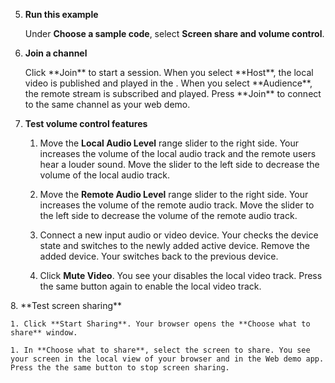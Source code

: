 <PlatformWrapper platform="react-js">

5. **Run this example**

    Under **Choose a sample code**, select **Screen share and volume control**.

1. **Join a channel**

    <ProductWrapper product="interactive-live-streaming, broadcast-streaming">
    Click **Join** to start a session. When you select **Host**, the local video is published and played in the <Vpl k="CLIENT" />. When you select **Audience**, the remote stream is subscribed and played.
    </ProductWrapper>

    <ProductWrapper product="video-calling, voice-calling">
    Press **Join** to connect to the same channel as your web demo.
    </ProductWrapper>

1. **Test volume control features**

    1. Move the **Local Audio Level** range slider to the right side. Your <Vpl k="CLIENT" /> increases the volume of the local audio track and the remote users hear a louder sound. Move the slider to the left side to decrease the volume of the local audio track.
    
    1. Move the **Remote Audio Level** range slider to the right side. Your <Vpl k="CLIENT" /> increases the volume of the remote audio track. Move the slider to the left side to decrease the volume of the remote audio track. 

    1. Connect a new input audio or video device. Your <Vpl k="CLIENT" /> checks the device state and switches to the newly added active device. Remove the added device. Your <Vpl k="CLIENT" /> switches back to the previous device. 

    1. Click **Mute Video**. You see your <Vpl k="CLIENT" /> disables the local video track. Press the same button again to enable the local video track.

<ProductWrapper notAllowed="voice-calling">
8. **Test screen sharing**

    1. Click **Start Sharing**. Your browser opens the **Choose what to share** window.

    1. In **Choose what to share**, select the screen to share. You see your screen in the local view of your browser and in the Web demo app. Press the the same button to stop screen sharing.
</ProductWrapper>

</PlatformWrapper>
